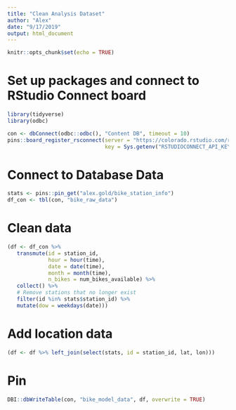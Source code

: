 ```yaml
---
title: "Clean Analysis Dataset"
author: "Alex"
date: "9/17/2019"
output: html_document
---
```


```r
knitr::opts_chunk$set(echo = TRUE)
```

# Set up packages and connect to RStudio Connect board
```r
library(tidyverse)
library(odbc)

con <- dbConnect(odbc::odbc(), "Content DB", timeout = 10)
pins::board_register_rsconnect(server = "https://colorado.rstudio.com/rsc",
                               key = Sys.getenv("RSTUDIOCONNECT_API_KEY"))
```

# Connect to Database Data
```r
stats <- pins::pin_get("alex.gold/bike_station_info")
df_con <- tbl(con, "bike_raw_data")
```

# Clean data
```r
(df <- df_con %>% 
   transmute(id = station_id, 
             hour = hour(time), 
             date = date(time), 
             month = month(time),
             n_bikes = num_bikes_available) %>%
   collect() %>%
   # Remove stations that no longer exist
   filter(id %in% stats$station_id) %>%
   mutate(dow = weekdays(date))) 
```

# Add location data
```r
(df <- df %>% left_join(select(stats, id = station_id, lat, lon)))
```

# Pin
```r
DBI::dbWriteTable(con, "bike_model_data", df, overwrite = TRUE)
```
